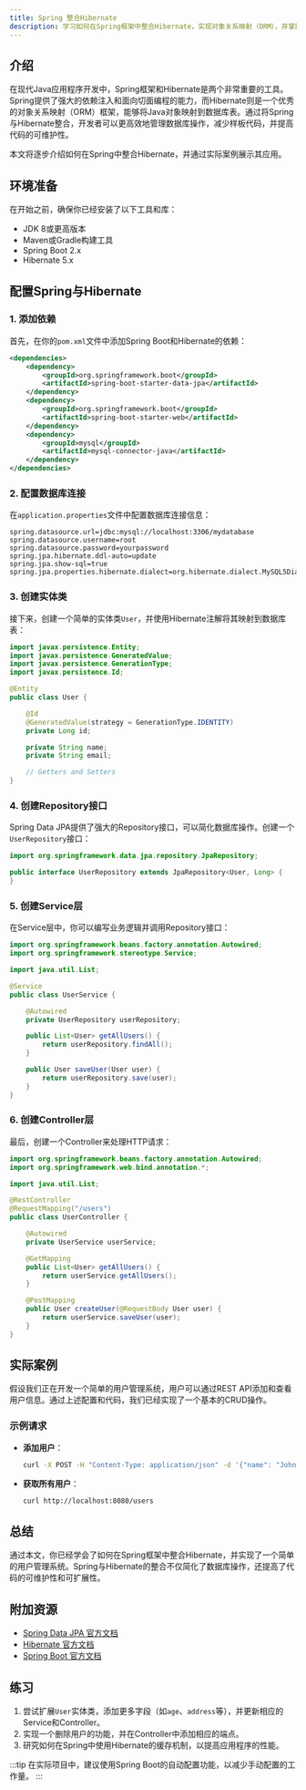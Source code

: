 ```yaml
---
title: Spring 整合Hibernate
description: 学习如何在Spring框架中整合Hibernate，实现对象关系映射（ORM），并掌握其在实际项目中的应用。
---
```


## 介绍

在现代Java应用程序开发中，Spring框架和Hibernate是两个非常重要的工具。Spring提供了强大的依赖注入和面向切面编程的能力，而Hibernate则是一个优秀的对象关系映射（ORM）框架，能够将Java对象映射到数据库表。通过将Spring与Hibernate整合，开发者可以更高效地管理数据库操作，减少样板代码，并提高代码的可维护性。

本文将逐步介绍如何在Spring中整合Hibernate，并通过实际案例展示其应用。

## 环境准备

在开始之前，确保你已经安装了以下工具和库：

- JDK 8或更高版本
- Maven或Gradle构建工具
- Spring Boot 2.x
- Hibernate 5.x

## 配置Spring与Hibernate

### 1. 添加依赖

首先，在你的`pom.xml`文件中添加Spring Boot和Hibernate的依赖：

```xml
<dependencies>
    <dependency>
        <groupId>org.springframework.boot</groupId>
        <artifactId>spring-boot-starter-data-jpa</artifactId>
    </dependency>
    <dependency>
        <groupId>org.springframework.boot</groupId>
        <artifactId>spring-boot-starter-web</artifactId>
    </dependency>
    <dependency>
        <groupId>mysql</groupId>
        <artifactId>mysql-connector-java</artifactId>
    </dependency>
</dependencies>
```

### 2. 配置数据库连接

在`application.properties`文件中配置数据库连接信息：

```properties
spring.datasource.url=jdbc:mysql://localhost:3306/mydatabase
spring.datasource.username=root
spring.datasource.password=yourpassword
spring.jpa.hibernate.ddl-auto=update
spring.jpa.show-sql=true
spring.jpa.properties.hibernate.dialect=org.hibernate.dialect.MySQL5Dialect
```

### 3. 创建实体类

接下来，创建一个简单的实体类`User`，并使用Hibernate注解将其映射到数据库表：

```java
import javax.persistence.Entity;
import javax.persistence.GeneratedValue;
import javax.persistence.GenerationType;
import javax.persistence.Id;

@Entity
public class User {

    @Id
    @GeneratedValue(strategy = GenerationType.IDENTITY)
    private Long id;

    private String name;
    private String email;

    // Getters and Setters
}
```

### 4. 创建Repository接口

Spring Data JPA提供了强大的Repository接口，可以简化数据库操作。创建一个`UserRepository`接口：

```java
import org.springframework.data.jpa.repository.JpaRepository;

public interface UserRepository extends JpaRepository<User, Long> {
}
```

### 5. 创建Service层

在Service层中，你可以编写业务逻辑并调用Repository接口：

```java
import org.springframework.beans.factory.annotation.Autowired;
import org.springframework.stereotype.Service;

import java.util.List;

@Service
public class UserService {

    @Autowired
    private UserRepository userRepository;

    public List<User> getAllUsers() {
        return userRepository.findAll();
    }

    public User saveUser(User user) {
        return userRepository.save(user);
    }
}
```

### 6. 创建Controller层

最后，创建一个Controller来处理HTTP请求：

```java
import org.springframework.beans.factory.annotation.Autowired;
import org.springframework.web.bind.annotation.*;

import java.util.List;

@RestController
@RequestMapping("/users")
public class UserController {

    @Autowired
    private UserService userService;

    @GetMapping
    public List<User> getAllUsers() {
        return userService.getAllUsers();
    }

    @PostMapping
    public User createUser(@RequestBody User user) {
        return userService.saveUser(user);
    }
}
```

## 实际案例

假设我们正在开发一个简单的用户管理系统，用户可以通过REST API添加和查看用户信息。通过上述配置和代码，我们已经实现了一个基本的CRUD操作。

### 示例请求

- **添加用户**：
  ```bash
  curl -X POST -H "Content-Type: application/json" -d '{"name": "John Doe", "email": "john@example.com"}' http://localhost:8080/users
  ```

- **获取所有用户**：
  ```bash
  curl http://localhost:8080/users
  ```

## 总结

通过本文，你已经学会了如何在Spring框架中整合Hibernate，并实现了一个简单的用户管理系统。Spring与Hibernate的整合不仅简化了数据库操作，还提高了代码的可维护性和可扩展性。

## 附加资源

- [Spring Data JPA 官方文档](https://docs.spring.io/spring-data/jpa/docs/current/reference/html/)
- [Hibernate 官方文档](https://hibernate.org/orm/documentation/)
- [Spring Boot 官方文档](https://docs.spring.io/spring-boot/docs/current/reference/htmlsingle/)

## 练习

1. 尝试扩展`User`实体类，添加更多字段（如`age`、`address`等），并更新相应的Service和Controller。
2. 实现一个删除用户的功能，并在Controller中添加相应的端点。
3. 研究如何在Spring中使用Hibernate的缓存机制，以提高应用程序的性能。

:::tip
在实际项目中，建议使用Spring Boot的自动配置功能，以减少手动配置的工作量。
:::